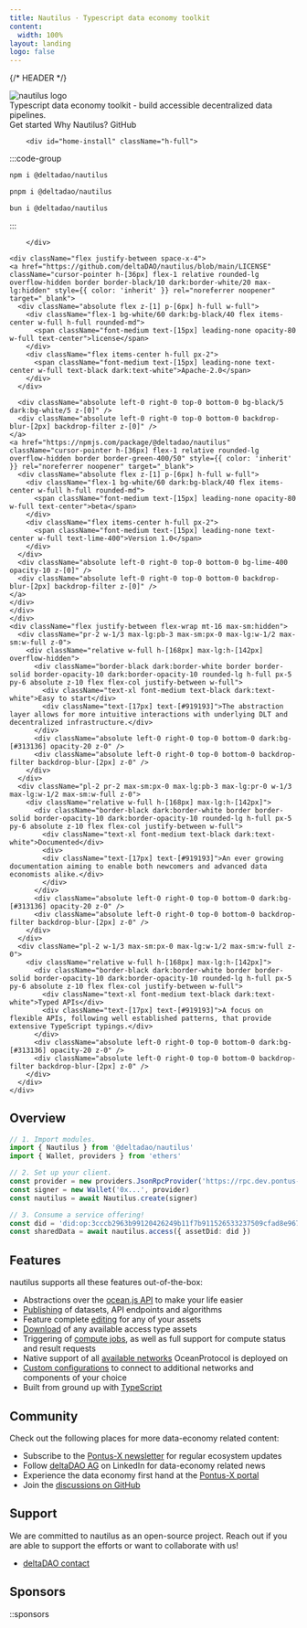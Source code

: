 ```yaml
---
title: Nautilus · Typescript data economy toolkit
content:
  width: 100%
layout: landing
logo: false
---
```



{/* HEADER */}

<div className="absolute max-w-[1120px] mx-auto w-full top-20 bottom-0 bg-[url('/colosseum-light.svg')] dark:bg-[url('/colosseum.svg')] bg-no-repeat max-sm:w-[200%] max-sm:-left-[200px] max-sm:hidden" />
<div className="max-w-[1120px] mx-auto vp-doc relative px-[24px] mb-[96px] mt-[32px] md:px-0 md:mb-[64px]">
  <div className="pt-[48px] max-sm:pt-0">
    <div className="max-sm:px-0 flex justify-between z-0 max-md:justify-center">
      <div className="space-y-8 max-w-[400px] flex flex-col items-start max-md:items-center">
        <img className="h-[72px] dark:invert-[1] max-sm:h-[60px]" src="/logo-light.svg" alt="nautilus logo" />
        <div className="font-regular text-[21px] max-sm:text-[18px] text-[#919193] max-md:text-center">Typescript <span className="text-black dark:text-white">data economy toolkit</span> - build accessible decentralized data pipelines.</div>
        <div className="flex justify-center space-x-2">
          <HomePage.Button href="/docs/getting-started" variant="accent">Get started</HomePage.Button>
          <HomePage.Button href="/docs/introduction">Why Nautilus?</HomePage.Button>
          <HomePage.Button href="https://github.com/deltaDAO/nautilus">GitHub</HomePage.Button>
        </div>
      </div>
      <div className="flex flex-col justify-between w-[440px] space-y-10 max-lg:w-[300px] max-md:hidden">
        
        <div id="home-install" className="h-full">

  :::code-group

  ```bash [npm]
  npm i @deltadao/nautilus
  ```

  ```bash [pnpm]
  pnpm i @deltadao/nautilus
  ```

  ```bash [bun]
  bun i @deltadao/nautilus
  ```

  :::

        </div>
    
    <div className="flex justify-between space-x-4">
    <a href="https://github.com/deltaDAO/nautilus/blob/main/LICENSE" className="cursor-pointer h-[36px] flex-1 relative rounded-lg overflow-hidden border border-black/10 dark:border-white/20 max-lg:hidden" style={{ color: 'inherit' }} rel="noreferrer noopener" target="_blank">
      <div className="absolute flex z-[1] p-[6px] h-full w-full">
        <div className="flex-1 bg-white/60 dark:bg-black/40 flex items-center w-full h-full rounded-md">
          <span className="font-medium text-[15px] leading-none opacity-80 w-full text-center">license</span>
        </div>
        <div className="flex items-center h-full px-2">
          <span className="font-medium text-[15px] leading-none text-center w-full text-black dark:text-white">Apache-2.0</span>
        </div>
      </div>
      
      <div className="absolute left-0 right-0 top-0 bottom-0 bg-black/5 dark:bg-white/5 z-[0]" />
      <div className="absolute left-0 right-0 top-0 bottom-0 backdrop-blur-[2px] backdrop-filter z-[0]" />
    </a>
    <a href="https://npmjs.com/package/@deltadao/nautilus" className="cursor-pointer h-[36px] flex-1 relative rounded-lg overflow-hidden border border-green-400/50" style={{ color: 'inherit' }} rel="noreferrer noopener" target="_blank">
      <div className="absolute flex z-[1] p-[6px] h-full w-full">
        <div className="flex-1 bg-white/60 dark:bg-black/40 flex items-center w-full h-full rounded-md">
          <span className="font-medium text-[15px] leading-none opacity-80 w-full text-center">beta</span>
        </div>
        <div className="flex items-center h-full px-2">
          <span className="font-medium text-[15px] leading-none text-center w-full text-lime-400">Version 1.0</span>
        </div>
      </div>
      <div className="absolute left-0 right-0 top-0 bottom-0 bg-lime-400 opacity-10 z-[0]" />
      <div className="absolute left-0 right-0 top-0 bottom-0 backdrop-blur-[2px] backdrop-filter z-[0]" />
    </a>
    </div>
    </div>
    </div>
    <div className="flex justify-between flex-wrap mt-16 max-sm:hidden">
      <div className="pr-2 w-1/3 max-lg:pb-3 max-sm:px-0 max-lg:w-1/2 max-sm:w-full z-0">
        <div className="relative w-full h-[168px] max-lg:h-[142px] overflow-hidden">
          <div className="border-black dark:border-white border border-solid border-opacity-10 dark:border-opacity-10 rounded-lg h-full px-5 py-6 absolute z-10 flex flex-col justify-between w-full">
            <div className="text-xl font-medium text-black dark:text-white">Easy to start</div>
            <div className="text-[17px] text-[#919193]">The abstraction layer allows for more intuitive interactions with underlying DLT and decentralized infrastructure.</div>
          </div>
          <div className="absolute left-0 right-0 top-0 bottom-0 dark:bg-[#313136] opacity-20 z-0" />
          <div className="absolute left-0 right-0 top-0 bottom-0 backdrop-filter backdrop-blur-[2px] z-0" />
        </div>
      </div>
      <div className="pl-2 pr-2 max-sm:px-0 max-lg:pb-3 max-lg:pr-0 w-1/3 max-lg:w-1/2 max-sm:w-full z-0">
        <div className="relative w-full h-[168px] max-lg:h-[142px]">
          <div className="border-black dark:border-white border border-solid border-opacity-10 dark:border-opacity-10 rounded-lg h-full px-5 py-6 absolute z-10 flex flex-col justify-between w-full">
            <div className="text-xl font-medium text-black dark:text-white">Documented</div>
            <div>
            <div className="text-[17px] text-[#919193]">An ever growing documentation aiming to enable both newcomers and advanced data economists alike.</div>
            </div>
          </div>
          <div className="absolute left-0 right-0 top-0 bottom-0 dark:bg-[#313136] opacity-20 z-0" />
          <div className="absolute left-0 right-0 top-0 bottom-0 backdrop-filter backdrop-blur-[2px] z-0" />
        </div>
      </div>
      <div className="pl-2 w-1/3 max-sm:px-0 max-lg:w-1/2 max-sm:w-full z-0">
        <div className="relative w-full h-[168px] max-lg:h-[142px]">
          <div className="border-black dark:border-white border border-solid border-opacity-10 dark:border-opacity-10 rounded-lg h-full px-5 py-6 absolute z-10 flex flex-col justify-between w-full">
            <div className="text-xl font-medium text-black dark:text-white">Typed APIs</div>
            <div className="text-[17px] text-[#919193]">A focus on flexible APIs, following well established patterns, that provide extensive TypeScript typings.</div>
          </div>
          <div className="absolute left-0 right-0 top-0 bottom-0 dark:bg-[#313136] opacity-20 z-0" />
          <div className="absolute left-0 right-0 top-0 bottom-0 backdrop-filter backdrop-blur-[2px] z-0" />
        </div>
      </div>
    </div>
  </div>
</div>

<article className="vocs_Content max-w-4xl mt-[-80px] mx-auto">

#
# Overview

```ts twoslash
// 1. Import modules.
import { Nautilus } from '@deltadao/nautilus'
import { Wallet, providers } from 'ethers'

// 2. Set up your client.
const provider = new providers.JsonRpcProvider('https://rpc.dev.pontus-x.eu')
const signer = new Wallet('0x...', provider)
const nautilus = await Nautilus.create(signer)

// 3. Consume a service offering!
const did = 'did:op:3cccb2963b99120426249b11f7b911526533237509cfad8e9671813a7adb2cec'
const sharedData = await nautilus.access({ assetDid: did })
```

# Features

nautilus supports all these features out-of-the-box:

- Abstractions over the [ocean.js API](https://docs.oceanprotocol.com/developers/ocean.js) to make your life easier
- [Publishing](/docs/guides/publish) of datasets, API endpoints and algorithms
- Feature complete [editing](/docs/guides/edit) for any of your assets
- [Download](/docs/guides/download) of any available access type assets
- Triggering of [compute jobs](/docs/guides/compute), as well as full support for compute status and result requests
- Native support of all [available networks](https://docs.oceanprotocol.com/discover/networks) OceanProtocol is deployed on
- [Custom configurations](/docs/configuration) to connect to additional networks and components of your choice 
- Built from ground up with [TypeScript](/docs/typescript)

# Community

Check out the following places for more data-economy related content:

- Subscribe to the [Pontus-X newsletter](https://newsletter.pontus-x.eu) for regular ecosystem updates
- Follow [deltaDAO AG](https://linkedin.com/company/deltadao) on LinkedIn for data-economy related news
- Experience the data economy first hand at the [Pontus-X portal](https://pontus-x.eu)
- Join the [discussions on GitHub](https://github.com/deltaDAO/nautilus/issues)

# Support

We are committed to nautilus as an open-source project. Reach out if you are able to support the efforts or want to collaborate with us!

- [deltaDAO contact](mailto:contact@delta-dao.com)

# Sponsors

::sponsors

</article>